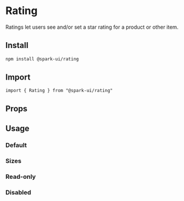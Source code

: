 


<Meta of={stories} />

# Rating

Ratings let users see and/or set a star rating for a product or other item.

## Install

```sh
npm install @spark-ui/rating
```

## Import

```tsx
import { Rating } from "@spark-ui/rating"
```

## Props

<ArgTypes of={Rating} />

## Usage

### Default
<Canvas of={stories.Default} />

### Sizes
<Canvas of={stories.Sizes} />


### Read-only
<Canvas of={stories.ReadOnly} />


### Disabled
<Canvas of={stories.Disabled} />
